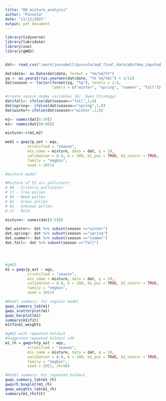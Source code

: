 ```yaml
---
title: "08_mixture_analysis"
author: "Puvvula"
date: "11/12/2021"
output: pdf_document
---
```


```r
library(tidyverse)
library(lubridate)
library(zoo)
library(gWQS)


dat<- read_csv("/work/jessebell/puvvula/aqd_final_data/pAsthma_imputed.csv")

dat$date<- as.Date(dat$date, format = "%m/%d/%Y")
yq <- as.yearqtr(as.yearmon(dat$date, "%Y %m/%d/") + 1/12)
dat$season <- factor(format(yq, "%q"), levels = 1:4,
                     labels = c("winter", "spring", "summer", "fall"))

```

```r
#create season dummy variables (Dr. Gwon Strategy)
dat$fall<- ifelse(dat$season=="fall",1,0)
dat$spring<- ifelse(dat$season=="spring",1,0)
dat$winter<-ifelse(dat$season=="winter",1,0)

m1<- names(dat[8:59])
m2<- names(dat[84:86])

mixture<-c(m1,m2)

mod1 = gwqs(p_ast ~ wqs,
          stratified = "season",
          mix_name = mixture, data = dat, q = 10,
          validation = 0.8, b = 100, b1_pos = TRUE, b1_constr = TRUE,
          family = "negbin",
          seed = 2021)


```


```r
#mixture model

#Mixture of 52 air pollutants
# 08 - Criteria pollutants
# 17 - Tree pollen
# 08 - Weed pollen
# 01 - Grass pollen
# 01 - Unknown pollen
# 17 - Mold

mixture<- names(dat[8:59])

dat.winter<- dat %>% subset(season =="winter")
dat.spring<- dat %>% subset(season =="spring")
dat.summer<- dat %>% subset(season =="summer")
dat.fall<- dat %>% subset(season =="fall")




#gWQS
m1 = gwqs(p_ast ~ wqs,
          stratified = "season",
          mix_name = mixture, data = dat, q = 10,
          validation = 0.8, b = 100, b1_pos = TRUE, b1_constr = TRUE,
          family = "negbin",
          seed = 2021)

#Model summary: for regular model
gwqs_summary_tab(m1)
gwqs_scatterplot(m1)
gwqs_barplot(m1)
summary(m1$fit)
m1$final_weights

#gWQS with repeated holdout
#Suggested repeated holdout >30
m1_rh = gwqsrh(p_ast ~ wqs,
          stratified = "season",
          mix_name = mixture, data = dat, q = 10,
          validation = 0.8, b = 100, b1_pos = TRUE, b1_constr = TRUE,
          family = "negbin",
          seed = 2021, rh=50)

#Model summary: For repeated holdout
gwqs_summary_tab(m1_rh)
gwqsrh_boxplot(m1_rh)
gwqs_weights_tab(m1_rh)
summary(m1_rh$fit)



```